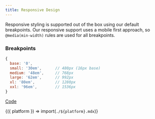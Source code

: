 ```yaml
---
title: Responsive Design
---
```



Responsive styling is supported out of the box using our default breakpoints. Our responsive support uses a mobile first approach, so `@media(min-width)` rules
are used for all breakpoints.

### Breakpoints

```js
{
  base: '0',
  small: '30em',      // 480px (16px base)
  medium: '48em',     // 768px
  large: '62em',      // 992px
  xl: '80em',         // 1280px
  xxl: '96em',        // 1536px
}
```

[Code](https://github.com/aws-amplify/amplify-ui/blob/main/packages/ui/src/theme/tokens/breakpoints.js)

<Fragment>{({ platform }) => import(`./${platform}.mdx`)}</Fragment>
